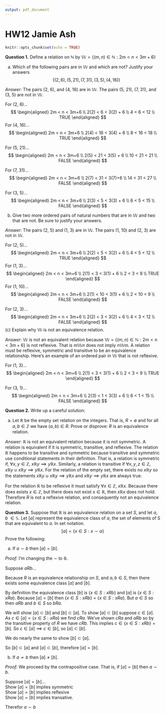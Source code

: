 ```yaml
---
output: pdf_document
---
```


# HW12 Jamie Ash

```r
knitr::opts_chunk$set(echo = TRUE)
```

**Question 1.** Define a relation on $\mathbb{N}$ by $\mathbb{W}=\{(m,n) \in \mathbb{N}:2m < n < 3m+6 \}$

(a) Which of the following pairs are in $\mathbb{W}$ and which are not? Justify your answers
$$ 
\{(2, 6), (5, 21), (7, 31), (3, 5), (4, 16) \}
$$

*Answer:* The pairs (2, 6), and (4, 16) are in $\mathbb{W}$. The pairs 
(5, 21), (7, 31), and (3, 5) are not in $\mathbb{W}$.

For (2, 6)...
$$
\begin{aligned}
2m < n < 3m+6 \\
2(2) < 6 < 3(2) + 6 \\
4 < 6 < 12 \\
TRUE
\end{aligned}
$$
For (4, 16)...
$$
\begin{aligned}
2m < n < 3m+6 \\
2(4) < 16 < 3(4) + 6 \\
8 < 16 < 18 \\
TRUE
\end{aligned}
$$

For (5, 21)...
$$
\begin{aligned}
2m < n < 3m+6 \\
2(5) < 21 < 3(5) + 6 \\
10 < 21 < 21 \\
FALSE
\end{aligned}
$$

For (7, 31)...
$$
\begin{aligned}
2m < n < 3m+6 \\
2(7) < 31 < 3(7)+6 \\
14 < 31 < 27 \\
FALSE
\end{aligned}
$$

For (3, 5)...
$$
\begin{aligned}
2m < n < 3m+6 \\
2(3) < 5 < 3(3) + 6 \\
6 < 5 < 15 \\
FALSE
\end{aligned}
$$

(b) Give two more ordered pairs of natural numbers that are in $\mathbb{W}$ and two 
that are not. Be sure to justify your answers.  

*Answer:* The pairs (2, 5) and (1, 3) are in $\mathbb{W}$. The pairs (1, 10) and 
(2, 3) are not in $\mathbb{W}$. 

For (2, 5)...
$$
\begin{aligned}
2m < n < 3m+6 \\
2(2) < 5 < 3(2) + 6 \\
4 < 5 < 12 \\
TRUE
\end{aligned}
$$
For (1, 3)...
$$
\begin{aligned}
2m < n < 3m+6 \\
2(1) < 3 < 3(1) + 6 \\
2 < 3 < 9 \\
TRUE
\end{aligned}
$$
For (1, 10)...
$$
\begin{aligned}
2m < n < 3m+6 \\
2(1) < 10 < 3(1) + 6 \\
2 < 10 < 9 \\
FALSE
\end{aligned}
$$

For (2, 3)...
$$
\begin{aligned}
2m < n < 3m+6 \\
2(2) < 3 < 3(2) + 6 \\
4 < 3 < 12 \\
FALSE
\end{aligned}
$$
(c) Explain why $\mathbb{W}$ is not an equivalence relation.   

*Answer:* $\mathbb{W}$ is not an equivalent relation because $\mathbb{W}=\{(m,n) \in \mathbb{N}:2m < n < 3m+6 \}$ is not reflexive.
That is $m \mathbb{W} n$ does not imply $n \mathbb{W} m$. A relation must be 
reflexive, symmetric and transitive to be an equivalence relationship. Here's an
example of an ordered pair in $\mathbb{W}$ that is not reflexive.

For (1, 3)...
$$
\begin{aligned}
2m < n < 3m+6 \\
2(1) < 3 < 3(1) + 6 \\ 
2 < 3 < 9 \\
TRUE
\end{aligned}
$$

For (3, 1)...
$$
\begin{aligned}
2m < n < 3m+6 \\
2(3) < 1 < 3(3) + 6 \\ 
6 < 1 < 15 \\
FALSE
\end{aligned}
$$

\newpage 

**Question 2.** Write up a careful solution:   

(a) Let $\mathbb{R}$ be the empty set relation on the integers. That is, $R = \emptyset$
and for all $a,b \in \mathbb{Z}$ we have $(a, b) \in R$. Prove or disprove: $R$ is an
equivalence relation.   

*Answer:* $\mathbb{R}$ is not an equivalent relation because it is not symmetric. A 
relation is equivalent if it is symmetric, transitive, and reflexive. The 
relation $\mathbb{R}$ happens to be transitive and symmetric because transitive 
and symmetric use conditional statements in their definition. That is, a relation 
is symmetric if, $\forall x, y \in \mathbb{Z}$, 
$x \mathbb{R}y \implies y \mathbb{R}x$. Similarly, a relation is transitive if 
$\forall x, y,z \in \mathbb{Z}$, $x \mathbb{R}y \cup x \mathbb{R}y \implies y \mathbb{R}x$. 
For the relation of the empty set, there exists no $x \mathbb{R}y$ so the 
statements $x \mathbb{R}y \cup x \mathbb{R}y \implies y \mathbb{R}x$ and 
$x \mathbb{R}y \implies y \mathbb{R}x$ are always true. 

For the relation $\mathbb{R}$ to be reflexive it must satisfy 
$\forall x \in \mathbb{Z}$, $x \mathbb{R}x$. Because there does exists 
$x \in \mathbb{Z}$, but there does not exist $x \in  \mathbb{R}$, then 
$x \mathbb{R} x$ does not hold. Therefore $R$ is not a reflexive relation, and 
consequently not an equivalence relation. 

\newpage 

**Question 3.** Suppose that $\mathbb{R}$ is an equivalence relation on a set $S$, and let 
$a, b \ \in \mathbb{S}$. Let $[a]$ represent the equivalence class of $a$, the set 
of elements of S that are equivalent to $a$. In set notation. 
$$
[a] = \{ x \in S:x \sim a\}
$$
Prove the following:  

(a) If $a \sim b$ then $[a] = [b]$.    

*Proof:* I'm changing the $\sim$ to $\mathbb{R}$.   

Suppose $a R b$...

Because $R$ is an equivalence relationship on $S$, and $a, b \in S$, then there 
exists some equivalence class $[a]$ and $[b]$.  

By definition the equivalence class $[b]$ is $\{x \in S: x R b\}$ and 
$[a]$ is $\{x \in S: x R a\}$. Because $[a] = [b]$ then $\{x \in S: x R b\}$ 
= $\{x \in S: x R a\}$. But $a \in S$ so then $a R b$ and $b \in S$ so $b R a$.  

We will show $[a] \subset [b]$ and $[b] \subset [a]$. To show $[a] \subset [b]$
suppose $c \in [a]$. As $c \in [a] = \{x \in S: x R a\}$ we find $c R a$. We've shown 
$c R a$ and $a R b$ so by the transitive property of $R$ we have $c R b$. This implies
$c \in \{x \in S: x R b\} = [b]$. So $c \in [a] \implies c \in [b]$, so $[a] \subset [b]$.  
 
We do nearly the same to show $[b] \subset [a]$.   

So $[b] \subset [a]$ and $[a] \subset [b]$, therefore $[a] = [b]$.  

(b) If $a \nsim b$ then $[a] \neq [b]$.  

*Proof:* We proceed by the contrapositive case. That is, if $[a] = [b]$ then 
$a \sim b$.

Suppose $[a] = [b]$...  
Show $[a] = [b]$ implies symmetric  
Show $[a] = [b]$ implies reflexive  
Show $[a] = [b]$ implies transative.  

Therefor $a \sim b$



















































